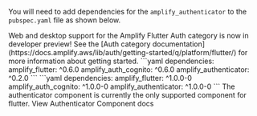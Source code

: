 
You will need to add dependencies for the `amplify_authenticator` to the `pubspec.yaml` file as shown below.

<Alert variation="info">
  <Text color="inherit">
    Web and desktop support for the Amplify Flutter Auth category is now in developer preview! See the [Auth category documentation](https://docs.amplify.aws/lib/auth/getting-started/q/platform/flutter/) for more information about getting started.
  </Text>
</Alert>

<Tabs justifyContent="flex-start">
  <TabItem title="Stable (Mobile)">
    ```yaml
      dependencies:
        amplify_flutter: ^0.6.0
        amplify_auth_cognito: ^0.6.0
        amplify_authenticator: ^0.2.0
    ```
  </TabItem>
  <TabItem title="Developer Preview (Mobile, Web & Desktop)">
    ```yaml
      dependencies:
        amplify_flutter: ^1.0.0-0
        amplify_auth_cognito: ^1.0.0-0
        amplify_authenticator: ^1.0.0-0
    ```
  </TabItem>
</Tabs>

<Alert role="none" variation="info">
  <Text color="inherit">
    The authenticator component is currently the only supported component for
    flutter.
  </Text>
  <Link href="/flutter/components/authenticator">
    View Authenticator Component docs
  </Link>
</Alert>
